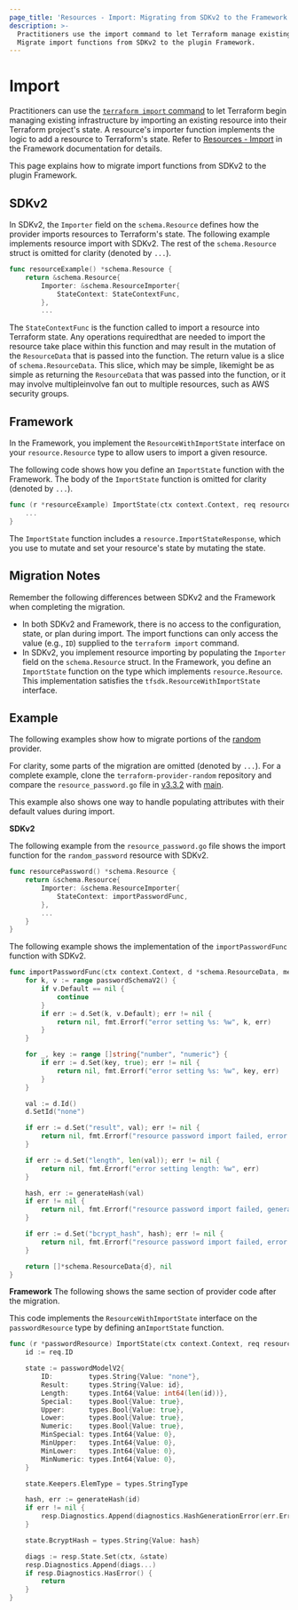```yaml
---
page_title: 'Resources - Import: Migrating from SDKv2 to the Framework'
description: >-
  Practitioners use the import command to let Terraform manage existing infrastructure resources.
  Migrate import functions from SDKv2 to the plugin Framework.
---
```


# Import

Practitioners can use the [`terraform import` command](https://www.terraform.io/cli/commands/import) to let Terraform
begin managing existing infrastructure by importing an existing resource into their Terraform project's state. A
resource's importer function implements the logic to add a resource to Terraform's state. Refer to
[Resources - Import](/plugin/framework/resources/import) in the Framework documentation for details.

This page explains how to migrate import functions from SDKv2 to the plugin Framework.

## SDKv2

In SDKv2, the `Importer` field on the `schema.Resource` defines how the provider imports resources to Terraform's
state. The following example implements resource import with SDKv2. The rest of the `schema.Resource` struct is omitted
for clarity (denoted by `...`).

```go
func resourceExample() *schema.Resource {
	return &schema.Resource{
		Importer: &schema.ResourceImporter{
			StateContext: StateContextFunc,
		},
		...
```

The `StateContextFunc` is the function called to import a resource into Terraform state. Any operations requiredthat
are needed to import the resource take place within this function and may result in the mutation of the `ResourceData`
that is passed into the function. The return value is a slice of `schema.ResourceData`. This slice, which may be simple, likemight be as simple as returning the `ResourceData` that was passed into the function, or it may involve multipleinvolve fan out to multiple resources, such as AWS security groups.

## Framework

In the Framework, you implement the `ResourceWithImportState` interface on your  `resource.Resource` type to allow
users to import a given resource.

The following code shows how you define an `ImportState` function with the Framework. The body of the `ImportState`
function is omitted for clarity (denoted by `...`).

```go
func (r *resourceExample) ImportState(ctx context.Context, req resource.ImportStateRequest, resp *resource.ImportStateResponse) {
    ...
}
```

The `ImportState` function includes a `resource.ImportStateResponse`, which you use to mutate and set your resource's
state by mutating the state.

## Migration Notes

Remember the following differences between SDKv2 and the Framework when completing the migration.

- In both SDKv2 and Framework, there is no access to the configuration, state, or plan during import. The import
functions can only access the value (e.g., `ID`) supplied to the `terraform import` command.
- In SDKv2, you implement resource importing by populating the `Importer` field on the `schema.Resource` struct. In the
Framework, you define an `ImportState` function on the type which implements `resource.Resource`. This implementation
satisfies the `tfsdk.ResourceWithImportState` interface.

## Example

The following examples show how to migrate portions of the
[random](https://github.com/hashicorp/terraform-provider-random) provider.

For clarity, some parts of the migration are omitted (denoted by `...`). For a complete example, clone the
`terraform-provider-random` repository and compare the `resource_password.go` file in
[v3.3.2](https://github.com/hashicorp/terraform-provider-random/blob/v3.3.2/internal/provider/resource_password.go)
with [main](https://github.com/hashicorp/terraform-provider-random/blob/main/internal/provider/resource_password.go).

This example also shows one way to handle populating attributes with their default values during import.

**SDKv2**

The following example from the `resource_password.go` file shows the import function for the `random_password` resource
with SDKv2.

```go
func resourcePassword() *schema.Resource {
	return &schema.Resource{
		Importer: &schema.ResourceImporter{
			StateContext: importPasswordFunc,
		},
		...
	}
}
```

The following example shows the implementation of the `importPasswordFunc` function with SDKv2.

```go
func importPasswordFunc(ctx context.Context, d *schema.ResourceData, meta interface{}) ([]*schema.ResourceData, error) {
	for k, v := range passwordSchemaV2() {
		if v.Default == nil {
			continue
		}
		if err := d.Set(k, v.Default); err != nil {
			return nil, fmt.Errorf("error setting %s: %w", k, err)
		}
	}

	for _, key := range []string{"number", "numeric"} {
		if err := d.Set(key, true); err != nil {
			return nil, fmt.Errorf("error setting %s: %w", key, err)
		}
	}

	val := d.Id()
	d.SetId("none")

	if err := d.Set("result", val); err != nil {
		return nil, fmt.Errorf("resource password import failed, error setting result: %w", err)
	}

	if err := d.Set("length", len(val)); err != nil {
		return nil, fmt.Errorf("error setting length: %w", err)
	}

	hash, err := generateHash(val)
	if err != nil {
		return nil, fmt.Errorf("resource password import failed, generate hash error: %w", err)
	}

	if err := d.Set("bcrypt_hash", hash); err != nil {
		return nil, fmt.Errorf("resource password import failed, error setting bcrypt_hash: %w", err)
	}

	return []*schema.ResourceData{d}, nil
}
```

**Framework**
The following shows the same section of provider code after the migration.

This code implements the `ResourceWithImportState` interface on the `passwordResource` type by defining an`ImportState`
function.

```go
func (r *passwordResource) ImportState(ctx context.Context, req resource.ImportStateRequest, resp *resource.ImportStateResponse) {
	id := req.ID

	state := passwordModelV2{
		ID:         types.String{Value: "none"},
		Result:     types.String{Value: id},
		Length:     types.Int64{Value: int64(len(id))},
		Special:    types.Bool{Value: true},
		Upper:      types.Bool{Value: true},
		Lower:      types.Bool{Value: true},
		Numeric:    types.Bool{Value: true},
		MinSpecial: types.Int64{Value: 0},
		MinUpper:   types.Int64{Value: 0},
		MinLower:   types.Int64{Value: 0},
		MinNumeric: types.Int64{Value: 0},
	}

	state.Keepers.ElemType = types.StringType

	hash, err := generateHash(id)
	if err != nil {
		resp.Diagnostics.Append(diagnostics.HashGenerationError(err.Error())...)
	}

	state.BcryptHash = types.String{Value: hash}

	diags := resp.State.Set(ctx, &state)
	resp.Diagnostics.Append(diags...)
	if resp.Diagnostics.HasError() {
		return
	}
}
```

